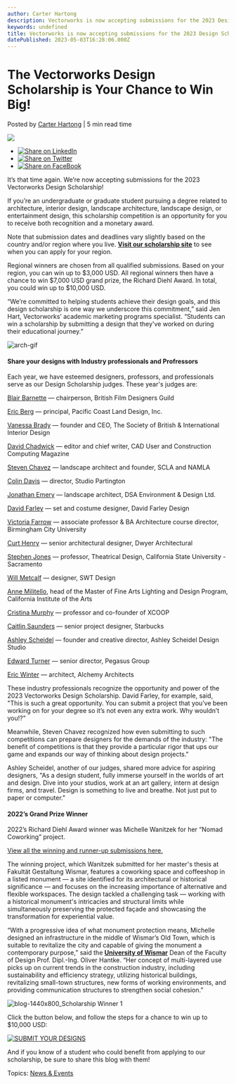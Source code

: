 ```yaml
---
author: Carter Hartong
description: Vectorworks is now accepting submissions for the 2023 Design Scholarship. Apply today for a chance to win up to $10,000 USD.
keywords: undefined
title: Vectorworks is now accepting submissions for the 2023 Design Scholarship. Apply today for a chance to win up to $10,000 USD. 
datePublished: 2023-05-03T16:28:06.000Z
---
```

  

# The Vectorworks Design Scholarship is Your Chance to Win Big!

 Posted by [Carter Hartong](https://blog.vectorworks.net/author/carter-hartong) | 5 min read time 

![](https://blog.vectorworks.net/hubfs/Blog%20Images/221207_Scholarship%20Winners%20Blog/blog-1440x800_Scholarship%20Winner%203.png) 

* [![Share on LinkedIn](https://2659751.fs1.hubspotusercontent-na1.net/hubfs/2659751/michaelDemo/share-LI.png)](http://www.linkedin.com/shareArticle?mini=true&url=https%3A%2F%2Fblog.vectorworks.net%2Fapply-for-the-2023-vectorworks-design-scholarship)
* [![Share on Twitter](https://2659751.fs1.hubspotusercontent-na1.net/hubfs/2659751/michaelDemo/share-TW.png)](https://www.twitter.com/share?text=The%20Vectorworks%20Design%20Scholarship%20is%20Your%20Chance%20to%20Win%20Big!&url=https%3A%2F%2Fblog.vectorworks.net%2Fapply-for-the-2023-vectorworks-design-scholarship&via=PMGTweets)
* [![Share on FaceBook](https://2659751.fs1.hubspotusercontent-na1.net/hubfs/2659751/michaelDemo/share-FB.png)](https://www.facebook.com/sharer/sharer.php?u=https%3A%2F%2Fblog.vectorworks.net%2Fapply-for-the-2023-vectorworks-design-scholarship)

It’s that time again. We’re now accepting submissions for the 2023 Vectorworks Design Scholarship!

If you’re an undergraduate or graduate student pursuing a degree related to architecture, interior design, landscape architecture, landscape design, or entertainment design, this scholarship competition is an opportunity for you to receive both recognition and a monetary award.

Note that submission dates and deadlines vary slightly based on the country and/or region where you live. [**Visit our scholarship site**](https://www.vectorworks.net/scholarship) to see when you can apply for your region.

Regional winners are chosen from all qualified submissions. Based on your region, you can win up to $3,000 USD. All regional winners then have a chance to win $7,000 USD grand prize, the Richard Diehl Award. In total, you could win up to $10,000 USD.

“We’re committed to helping students achieve their design goals, and this design scholarship is one way we underscore this commitment,” said Jen Hart, Vectorworks’ academic marketing programs specialist. “Students can win a scholarship by submitting a design that they've worked on during their educational journey.”

![arch-gif](https://blog.vectorworks.net/hs-fs/hubfs/Blog%20Images/230327_2023%20Scholarship%20Announcement%20Blog/arch-gif.gif?width=763&height=1080&name=arch-gif.gif)

#### Share your designs with Industry professionals and Profressors

Each year, we have esteemed designers, professors, and professionals serve as our Design Scholarship judges. These year's judges are:

[Blair Barnette](https://britishfilmdesigners.com/) — chairperson, British Film Designers Guild

[Eric Berg](https://www.pc-ld.com/) — principal, Pacific Coast Land Design, Inc.

[Vanessa Brady](https://www.sbid.org/) — founder and CEO, The Society of British & International Interior Design

[David Chadwick](https://www.caduser.com/) — editor and chief writer, CAD User and Construction Computing Magazine

[Steven Chavez](https://www.nationalamla.org/) — landscape architect and founder, SCLA and NAMLA

[Colin Davis](https://www.studiopartington.co.uk/) — director, Studio Partington

[Jonathan Emery](https://dsa-ed.co.uk/) — landscape architect, DSA Environment & Design Ltd.

[David Farley](https://www.davidfarleydesign.net) — set and costume designer, David Farley Design

[Victoria Farrow](https://www.linkedin.com/in/victoria-farrow-4848338) — associate professor & BA Architecture course director, Birmingham City University

[Curt Henry](https://www.dwyerarch.com/) — senior architectural designer, Dwyer Architectural 

[Stephen Jones](https://www.csus.edu/) — professor, Theatrical Design, California State University - Sacramento

[Will Metcalf](https://swtdesign.com/) — designer, SWT Design

[Anne Militello](https://vortexlighting.com/), head of the Master of Fine Arts Lighting and Design Program, California Institute of the Arts

[Cristina Murphy](http://www.xcoop.org/) — professor and co-founder of XCOOP

[Caitlin Saunders](https://www.starbucks.com/) — senior project designer, Starbucks

[Ashley Scheidel](https://www.ashleyscheideldesign.com/) — founder and creative director, Ashley Scheidel Design Studio

[Edward Turner](https://www.pegasusgroup.co.uk/) — senior director, Pegasus Group

[Eric Winter](https://alchemyarch.com/) — architect, Alchemy Architects

These industry professionals recognize the opportunity and power of the 2023 Vectorworks Design Scholarship. David Farley, for example, said, "This is such a great opportunity. You can submit a project that you’ve been working on for your degree so it’s not even any extra work. Why wouldn’t you!?" 

Meanwhile, Steven Chavez recognized how even submitting to such competitions can prepare designers for the demands of the industry: "The benefit of competitions is that they provide a particular rigor that ups our game and expands our way of thinking about design projects." 

 Ashley Scheidel, another of our judges, shared more advice for aspiring designers, "As a design student, fully immerse yourself in the worlds of art and design. Dive into your studios, work at an art gallery, intern at design firms, and travel. Design is something to live and breathe. Not just put to paper or computer."

#### 2022’s Grand Prize Winner

2022’s Richard Diehl Award winner was Michelle Wanitzek for her “Nomad Coworking” project.

[View all the winning and runner-up submissions here.](https://www.vectorworks.net/scholarship/winners)

The winning project, which Wanitzek submitted for her master's thesis at Fakultät Gestaltung Wismar, features a coworking space and coffeeshop in a listed monument — a site identified for its architectural or historical significance — and focuses on the increasing importance of alternative and flexible workspaces. The design tackled a challenging task — working with a historical monument's intricacies and structural limits while simultaneously preserving the protected façade and showcasing the transformation for experiential value. 

“With a progressive idea of what monument protection means, Michelle designed an infrastructure in the middle of Wismar’s Old Town, which is suitable to revitalize the city and capable of giving the monument a contemporary purpose,” said the [**University of Wismar**](https://www.hs-wismar.de/) Dean of the Faculty of Design Prof. Dipl.-Ing. Oliver Hantke. “Her concept of multi-layered use picks up on current trends in the construction industry, including sustainability and efficiency strategy, utilizing historical buildings, revitalizing small-town structures, new forms of working environments, and providing communication structures to strengthen social cohesion.”

![blog-1440x800_Scholarship Winner 1](https://blog.vectorworks.net/hs-fs/hubfs/Blog%20Images/221207_Scholarship%20Winners%20Blog/blog-1440x800_Scholarship%20Winner%201.png?width=1440&height=800&name=blog-1440x800_Scholarship%20Winner%201.png)

Click the button below, and follow the steps for a chance to win up to $10,000 USD:

[![SUBMIT YOUR DESIGNS](https://no-cache.hubspot.com/cta/default/3018241/b0e39f3b-50a9-4851-a0bb-ec05fff1ed8a.png)](https://cta-redirect.hubspot.com/cta/redirect/3018241/b0e39f3b-50a9-4851-a0bb-ec05fff1ed8a) 

And if you know of a student who could benefit from applying to our scholarship, be sure to share this blog with them!

 Topics: [News & Events](https://blog.vectorworks.net/topic/news-events) 

  